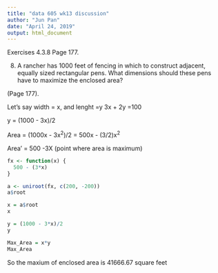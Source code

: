 ---
title: "data 605 wk13 discussion"
author: "Jun Pan"
date: "April 24, 2019"
output: html_document
---
Exercises 4.3.8 Page 177.

8. A rancher has 1000 feet of fencing in which to construct adjacent, equally sized rectangular pens. What dimensions should these pens have to maximize the enclosed area?

(Page 177). 

Let's say width = x, and lenght =y
3x + 2y =100


y  = (1000 - 3x)/2
  
Area = (1000x - 3x$^2$)/2
     = 500x - (3/2)x$^2$
     
Area' = 500 -3X  (point where area is maximum)

```{r}
fx <- function(x) {
  500 - (3*x)
}

a <- uniroot(fx, c(200, -200))
a$root
```
```{r}
x = a$root
x
```

```{r}
y = (1000 - 3*x)/2
y
```

```{r}
Max_Area = x*y
Max_Area
```
So the maxium of enclosed area is 41666.67 square feet
